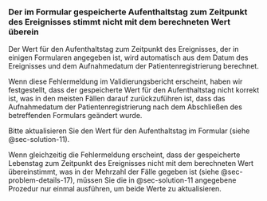 ### Der im Formular gespeicherte Aufenthaltstag zum Zeitpunkt des Ereignisses stimmt nicht mit dem berechneten Wert überein {#sec-problem-details-18}

Der Wert für den Aufenthaltstag zum Zeitpunkt des Ereignisses, der in einigen Formularen angegeben ist, wird automatisch aus dem Datum des Ereignisses und dem Aufnahmedatum der Patientenregistrierung berechnet.

Wenn diese Fehlermeldung im Validierungsbericht erscheint, haben wir festgestellt, dass der gespeicherte Wert für den Aufenthaltstag nicht korrekt ist, was in den meisten Fällen darauf zurückzuführen ist, dass das Aufnahmedatum der Patientenregistrierung nach dem Abschließen des betreffenden Formulars geändert wurde.

Bitte aktualisieren Sie den Wert für den Aufenthaltstag im Formular (siehe @sec-solution-11).

Wenn gleichzeitig die Fehlermeldung erscheint, dass der gespeicherte Lebenstag zum Zeitpunkt des Ereignisses nicht mit dem berechneten Wert übereinstimmt, was in der Mehrzahl der Fälle gegeben ist (siehe @sec-problem-details-17), müssen Sie die in @sec-solution-11 angegebene Prozedur nur einmal ausführen, um beide Werte zu aktualisieren.
